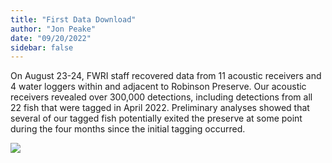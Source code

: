 ```yaml
---
title: "First Data Download"
author: "Jon Peake"
date: "09/20/2022"
sidebar: false
---
```


On August 23-24, FWRI staff recovered data from 11 acoustic receivers and 4 water loggers within and adjacent to Robinson Preserve. Our acoustic receivers revealed over 300,000 detections, including detections from all 22 fish that were tagged in April 2022. Preliminary analyses showed that several of our tagged fish potentially exited the preserve at some point during the four months since the initial tagging occurred.

![](images/paste-4CA43DDD.png)
